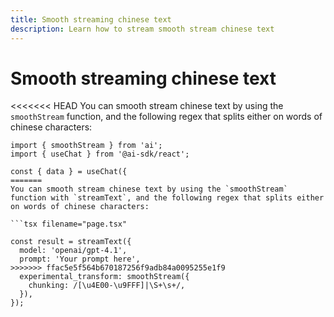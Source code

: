 ```yaml
---
title: Smooth streaming chinese text
description: Learn how to stream smooth stream chinese text
---
```


# Smooth streaming chinese text

<<<<<<< HEAD
You can smooth stream chinese text by using the `smoothStream` function, and the following regex that splits either on words of chinese characters:

```tsx filename="page.tsx"
import { smoothStream } from 'ai';
import { useChat } from '@ai-sdk/react';

const { data } = useChat({
=======
You can smooth stream chinese text by using the `smoothStream` function with `streamText`, and the following regex that splits either on words of chinese characters:

```tsx filename="page.tsx"

const result = streamText({
  model: 'openai/gpt-4.1',
  prompt: 'Your prompt here',
>>>>>>> ffac5e5f564b670187256f9adb84a0095255e1f9
  experimental_transform: smoothStream({
    chunking: /[\u4E00-\u9FFF]|\S+\s+/,
  }),
});
```
